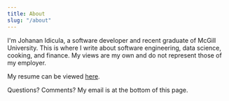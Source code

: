 ```yaml
---
title: About
slug: "/about"
---
```


I'm Johanan Idicula, a software developer and recent graduate of McGill University. This is where I write about software engineering, data science, cooking, and finance. My views are my own and do not represent those of my employer.

My resume can be viewed [here](/jidicula-resume/jidicula-resume.pdf).

Questions? Comments? My email is at the bottom of this page.
